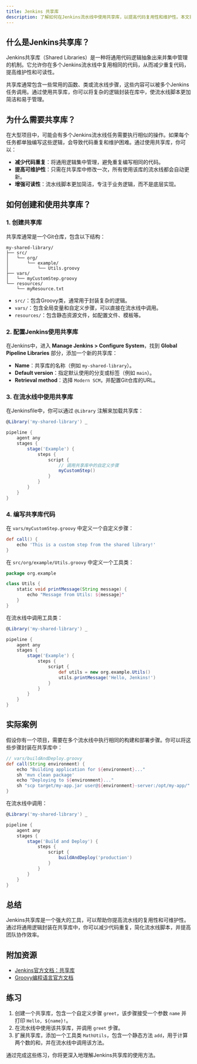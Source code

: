 ```yaml
---
title: Jenkins 共享库
description: 了解如何在Jenkins流水线中使用共享库，以提高代码复用性和维护性。本文将从基础概念讲起，逐步深入，并提供实际案例和代码示例。
---
```


## 什么是Jenkins共享库？

Jenkins共享库（Shared Libraries）是一种将通用代码逻辑抽象出来并集中管理的机制。它允许你在多个Jenkins流水线中复用相同的代码，从而减少重复代码，提高维护性和可读性。

共享库通常包含一些常用的函数、类或流水线步骤，这些内容可以被多个Jenkins任务调用。通过使用共享库，你可以将复杂的逻辑封装在库中，使流水线脚本更加简洁和易于管理。

## 为什么需要共享库？

在大型项目中，可能会有多个Jenkins流水线任务需要执行相似的操作。如果每个任务都单独编写这些逻辑，会导致代码重复和维护困难。通过使用共享库，你可以：

- **减少代码重复**：将通用逻辑集中管理，避免重复编写相同的代码。
- **提高可维护性**：只需在共享库中修改一次，所有使用该库的流水线都会自动更新。
- **增强可读性**：流水线脚本更加简洁，专注于业务逻辑，而不是底层实现。

## 如何创建和使用共享库？

### 1. 创建共享库

共享库通常是一个Git仓库，包含以下结构：

```
my-shared-library/
├── src/
│   └── org/
│       └── example/
│           └── Utils.groovy
├── vars/
│   └── myCustomStep.groovy
└── resources/
    └── myResource.txt
```

- `src/`：包含Groovy类，通常用于封装复杂的逻辑。
- `vars/`：包含全局变量和自定义步骤，可以直接在流水线中调用。
- `resources/`：包含静态资源文件，如配置文件、模板等。

### 2. 配置Jenkins使用共享库

在Jenkins中，进入 **Manage Jenkins > Configure System**，找到 **Global Pipeline Libraries** 部分，添加一个新的共享库：

- **Name**：共享库的名称（例如 `my-shared-library`）。
- **Default version**：指定默认使用的分支或标签（例如 `main`）。
- **Retrieval method**：选择 `Modern SCM`，并配置Git仓库的URL。

### 3. 在流水线中使用共享库

在Jenkinsfile中，你可以通过 `@Library` 注解来加载共享库：

```groovy
@Library('my-shared-library') _

pipeline {
    agent any
    stages {
        stage('Example') {
            steps {
                script {
                    // 调用共享库中的自定义步骤
                    myCustomStep()
                }
            }
        }
    }
}
```

### 4. 编写共享库代码

在 `vars/myCustomStep.groovy` 中定义一个自定义步骤：

```groovy
def call() {
    echo 'This is a custom step from the shared library!'
}
```

在 `src/org/example/Utils.groovy` 中定义一个工具类：

```groovy
package org.example

class Utils {
    static void printMessage(String message) {
        echo "Message from Utils: ${message}"
    }
}
```

在流水线中调用工具类：

```groovy
@Library('my-shared-library') _

pipeline {
    agent any
    stages {
        stage('Example') {
            steps {
                script {
                    def utils = new org.example.Utils()
                    utils.printMessage('Hello, Jenkins!')
                }
            }
        }
    }
}
```

## 实际案例

假设你有一个项目，需要在多个流水线中执行相同的构建和部署步骤。你可以将这些步骤封装在共享库中：

```groovy
// vars/buildAndDeploy.groovy
def call(String environment) {
    echo "Building application for ${environment}..."
    sh 'mvn clean package'
    echo "Deploying to ${environment}..."
    sh "scp target/my-app.jar user@${environment}-server:/opt/my-app/"
}
```

在流水线中调用：

```groovy
@Library('my-shared-library') _

pipeline {
    agent any
    stages {
        stage('Build and Deploy') {
            steps {
                script {
                    buildAndDeploy('production')
                }
            }
        }
    }
}
```

## 总结

Jenkins共享库是一个强大的工具，可以帮助你提高流水线的复用性和可维护性。通过将通用逻辑封装在共享库中，你可以减少代码重复，简化流水线脚本，并提高团队协作效率。

## 附加资源

- [Jenkins官方文档：共享库](https://www.jenkins.io/doc/book/pipeline/shared-libraries/)
- [Groovy编程语言官方文档](https://groovy-lang.org/documentation.html)

## 练习

1. 创建一个共享库，包含一个自定义步骤 `greet`，该步骤接受一个参数 `name` 并打印 `Hello, ${name}!`。
2. 在流水线中使用该共享库，并调用 `greet` 步骤。
3. 扩展共享库，添加一个工具类 `MathUtils`，包含一个静态方法 `add`，用于计算两个数的和，并在流水线中调用该方法。

通过完成这些练习，你将更深入地理解Jenkins共享库的使用方法。